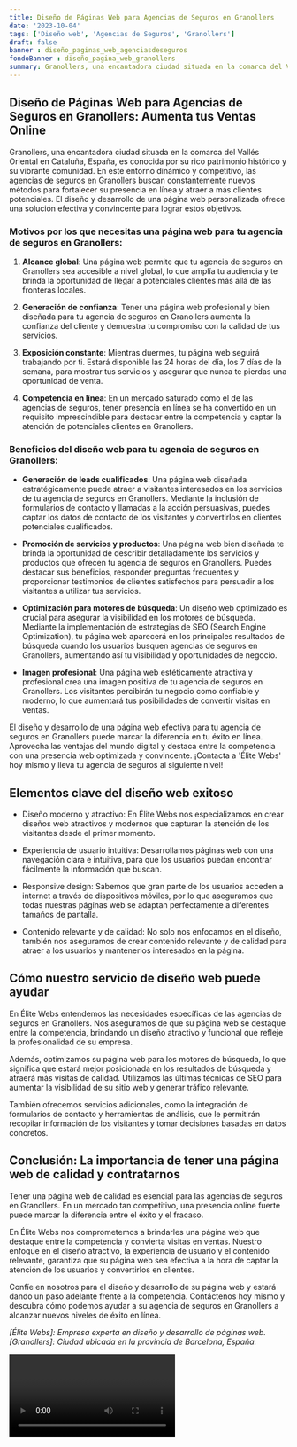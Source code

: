 ```yaml
---
title: Diseño de Páginas Web para Agencias de Seguros en Granollers
date: '2023-10-04'
tags: ['Diseño web', 'Agencias de Seguros', 'Granollers']
draft: false
banner : diseño_paginas_web_agenciasdeseguros
fondoBanner : diseño_pagina_web_granollers
summary: Granollers, una encantadora ciudad situada en la comarca del Vallés Oriental en Cataluña, España, es conocida por su rico patrimonio histórico y su vibrante comunidad. En este entorno dinámico y competitivo, las agencias de seguros en Granollers buscan constantemente nuevos métodos para fortalecer su presencia en línea y atraer a más clientes potenciales. El diseño y desarrollo de una página web personalizada ofrece una solución efectiva y convincente para lograr estos objetivos. 
---
```


## **Diseño de Páginas Web para Agencias de Seguros en Granollers: Aumenta tus Ventas Online**

Granollers, una encantadora ciudad situada en la comarca del Vallés Oriental en Cataluña, España, es conocida por su rico patrimonio histórico y su vibrante comunidad. En este entorno dinámico y competitivo, las agencias de seguros en Granollers buscan constantemente nuevos métodos para fortalecer su presencia en línea y atraer a más clientes potenciales. El diseño y desarrollo de una página web personalizada ofrece una solución efectiva y convincente para lograr estos objetivos. 

### **Motivos por los que necesitas una página web para tu agencia de seguros en Granollers:**

1. **Alcance global**: Una página web permite que tu agencia de seguros en Granollers sea accesible a nivel global, lo que amplía tu audiencia y te brinda la oportunidad de llegar a potenciales clientes más allá de las fronteras locales.

2. **Generación de confianza**: Tener una página web profesional y bien diseñada para tu agencia de seguros en Granollers aumenta la confianza del cliente y demuestra tu compromiso con la calidad de tus servicios.

3. **Exposición constante**: Mientras duermes, tu página web seguirá trabajando por ti. Estará disponible las 24 horas del día, los 7 días de la semana, para mostrar tus servicios y asegurar que nunca te pierdas una oportunidad de venta.

4. **Competencia en línea**: En un mercado saturado como el de las agencias de seguros, tener presencia en línea se ha convertido en un requisito imprescindible para destacar entre la competencia y captar la atención de potenciales clientes en Granollers.

### **Beneficios del diseño web para tu agencia de seguros en Granollers:**

- **Generación de leads cualificados**: Una página web diseñada estratégicamente puede atraer a visitantes interesados en los servicios de tu agencia de seguros en Granollers. Mediante la inclusión de formularios de contacto y llamadas a la acción persuasivas, puedes captar los datos de contacto de los visitantes y convertirlos en clientes potenciales cualificados.

- **Promoción de servicios y productos**: Una página web bien diseñada te brinda la oportunidad de describir detalladamente los servicios y productos que ofrecen tu agencia de seguros en Granollers. Puedes destacar sus beneficios, responder preguntas frecuentes y proporcionar testimonios de clientes satisfechos para persuadir a los visitantes a utilizar tus servicios.

- **Optimización para motores de búsqueda**: Un diseño web optimizado es crucial para asegurar la visibilidad en los motores de búsqueda. Mediante la implementación de estrategias de SEO (Search Engine Optimization), tu página web aparecerá en los principales resultados de búsqueda cuando los usuarios busquen agencias de seguros en Granollers, aumentando así tu visibilidad y oportunidades de negocio.

- **Imagen profesional**: Una página web estéticamente atractiva y profesional crea una imagen positiva de tu agencia de seguros en Granollers. Los visitantes percibirán tu negocio como confiable y moderno, lo que aumentará tus posibilidades de convertir visitas en ventas.

El diseño y desarrollo de una página web efectiva para tu agencia de seguros en Granollers puede marcar la diferencia en tu éxito en línea. Aprovecha las ventajas del mundo digital y destaca entre la competencia con una presencia web optimizada y convincente. ¡Contacta a 'Élite Webs' hoy mismo y lleva tu agencia de seguros al siguiente nivel!

<GifSeo />

<Cta />

## Elementos clave del diseño web exitoso

- Diseño moderno y atractivo: En Élite Webs nos especializamos en crear diseños web atractivos y modernos que capturan la atención de los visitantes desde el primer momento.

- Experiencia de usuario intuitiva: Desarrollamos páginas web con una navegación clara e intuitiva, para que los usuarios puedan encontrar fácilmente la información que buscan.

- Responsive design: Sabemos que gran parte de los usuarios acceden a internet a través de dispositivos móviles, por lo que aseguramos que todas nuestras páginas web se adaptan perfectamente a diferentes tamaños de pantalla.

- Contenido relevante y de calidad: No solo nos enfocamos en el diseño, también nos aseguramos de crear contenido relevante y de calidad para atraer a los usuarios y mantenerlos interesados en la página.

## Cómo nuestro servicio de diseño web puede ayudar

En Élite Webs entendemos las necesidades específicas de las agencias de seguros en Granollers. Nos aseguramos de que su página web se destaque entre la competencia, brindando un diseño atractivo y funcional que refleje la profesionalidad de su empresa.

Además, optimizamos su página web para los motores de búsqueda, lo que significa que estará mejor posicionada en los resultados de búsqueda y atraerá más visitas de calidad. Utilizamos las últimas técnicas de SEO para aumentar la visibilidad de su sitio web y generar tráfico relevante.

También ofrecemos servicios adicionales, como la integración de formularios de contacto y herramientas de análisis, que le permitirán recopilar información de los visitantes y tomar decisiones basadas en datos concretos.

## Conclusión: La importancia de tener una página web de calidad y contratarnos

Tener una página web de calidad es esencial para las agencias de seguros en Granollers. En un mercado tan competitivo, una presencia online fuerte puede marcar la diferencia entre el éxito y el fracaso.

En Élite Webs nos comprometemos a brindarles una página web que destaque entre la competencia y convierta visitas en ventas. Nuestro enfoque en el diseño atractivo, la experiencia de usuario y el contenido relevante, garantiza que su página web sea efectiva a la hora de captar la atención de los usuarios y convertirlos en clientes.

Confíe en nosotros para el diseño y desarrollo de su página web y estará dando un paso adelante frente a la competencia. Contáctenos hoy mismo y descubra cómo podemos ayudar a su agencia de seguros en Granollers a alcanzar nuevos niveles de éxito en línea.

*[Élite Webs]: Empresa experta en diseño y desarrollo de páginas web.*
*[Granollers]: Ciudad ubicada en la provincia de Barcelona, España.*

<Video />

<CtaBot job='Agencias de Seguros' city='Granollers'/>

<Gmaps query='Granollers+españa+maps' />